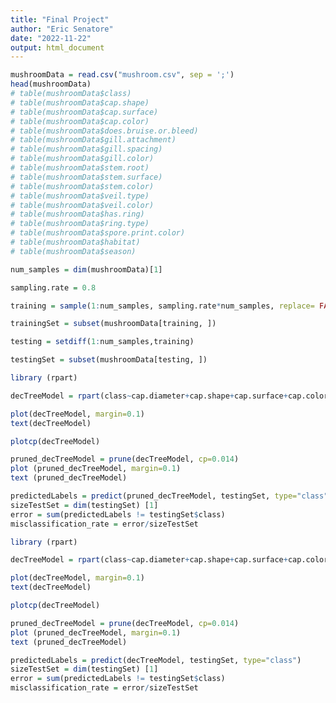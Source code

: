 ```yaml
---
title: "Final Project"
author: "Eric Senatore"
date: "2022-11-22"
output: html_document
---
```


```r
mushroomData = read.csv("mushroom.csv", sep = ';')
head(mushroomData)
# table(mushroomData$class)
# table(mushroomData$cap.shape)
# table(mushroomData$cap.surface)
# table(mushroomData$cap.color)
# table(mushroomData$does.bruise.or.bleed)
# table(mushroomData$gill.attachment)
# table(mushroomData$gill.spacing)
# table(mushroomData$gill.color)
# table(mushroomData$stem.root)
# table(mushroomData$stem.surface)
# table(mushroomData$stem.color)
# table(mushroomData$veil.type)
# table(mushroomData$veil.color)
# table(mushroomData$has.ring)
# table(mushroomData$ring.type)
# table(mushroomData$spore.print.color)
# table(mushroomData$habitat)
# table(mushroomData$season)
```

```r
num_samples = dim(mushroomData)[1]

sampling.rate = 0.8

training = sample(1:num_samples, sampling.rate*num_samples, replace= FALSE)

trainingSet = subset(mushroomData[training, ])

testing = setdiff(1:num_samples,training)

testingSet = subset(mushroomData[testing, ])

library (rpart)

decTreeModel = rpart(class~cap.diameter+cap.shape+cap.surface+cap.color+does.bruise.or.bleed+gill.attachment+gill.spacing+gill.color+stem.height+stem.width+stem.root+stem.surface+stem.color+has.ring+ring.type+spore.print.color+habitat+season,data=trainingSet)

plot(decTreeModel, margin=0.1)
text(decTreeModel)

plotcp(decTreeModel)

pruned_decTreeModel = prune(decTreeModel, cp=0.014)
plot (pruned_decTreeModel, margin=0.1)
text (pruned_decTreeModel)

predictedLabels = predict(pruned_decTreeModel, testingSet, type="class")
sizeTestSet = dim(testingSet) [1]
error = sum(predictedLabels != testingSet$class)
misclassification_rate = error/sizeTestSet
```

```r
library (rpart)

decTreeModel = rpart(class~cap.diameter+cap.shape+cap.surface+cap.color+does.bruise.or.bleed+gill.attachment+gill.spacing+gill.color+stem.height+stem.width+stem.root+stem.surface+stem.color+has.ring+ring.type+spore.print.color+habitat+season,data=trainingSet)

plot(decTreeModel, margin=0.1)
text(decTreeModel)

plotcp(decTreeModel)

pruned_decTreeModel = prune(decTreeModel, cp=0.014)
plot (pruned_decTreeModel, margin=0.1)
text (pruned_decTreeModel)

predictedLabels = predict(decTreeModel, testingSet, type="class")
sizeTestSet = dim(testingSet) [1]
error = sum(predictedLabels != testingSet$class)
misclassification_rate = error/sizeTestSet
```


